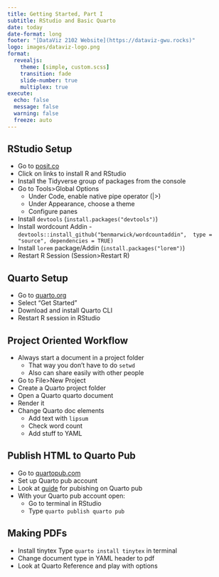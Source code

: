 ```yaml
---
title: Getting Started, Part I
subtitle: RStudio and Basic Quarto
date: today
date-format: long
footer: "[DataViz 2102 Website](https://dataviz-gwu.rocks)"
logo: images/dataviz-logo.png
format:
  revealjs:
    theme: [simple, custom.scss]
    transition: fade
    slide-number: true
    multiplex: true
execute:
  echo: false
  message: false
  warning: false
  freeze: auto
---
```



## RStudio Setup {.smaller}

- Go to [posit.co](https://posit.co/download/rstudio-desktop/) 
- Click on links to install R and RStudio
- Install the Tidyverse group of packages from the console
- Go to Tools>Global Options
  - Under Code, enable native pipe operator (|>)
  - Under Appearance, choose a theme
  - Configure panes
- Install `devtools` (`install.packages("devtools")`)
- Install wordcount Addin 
  -`devtools::install_github("benmarwick/wordcountaddin",  type = "source", dependencies = TRUE)`  
- Install `lorem` package/Addin (`install.packages("lorem")`)
- Restart R Session (Session>Restart R)

## Quarto Setup

- Go to [quarto.org](https://quarto.org/docs/get-started/) 
- Select "Get Started"
- Download and install Quarto CLI
- Restart R session in RStudio

## Project Oriented Workflow {.smaller}

- Always start a document in a project folder
  - That way you don't have to do `setwd` 
  - Also can share easily with other people
- Go to File>New Project
- Create a Quarto project folder
- Open a Quarto quarto document
- Render it
- Change Quarto doc elements
  - Add text with `lipsum`
  - Check word count
  - Add stuff to YAML

## Publish HTML to Quarto Pub

- Go to [quartopub.com](https://quartopub.com/)
- Set up Quarto pub account
- Look at [guide](https://quarto.org/docs/publishing/quarto-pub.html) for pubishing on Quarto pub
- With your Quarto pub account open: 
  - Go to terminal in RStudio
  - Type `quarto publish quarto pub`
  
## Making PDFs

- Install tinytex 
  Type `quarto install tinytex` in terminal
- Change document type in YAML header to pdf
- Look at Quarto Reference and play with options

